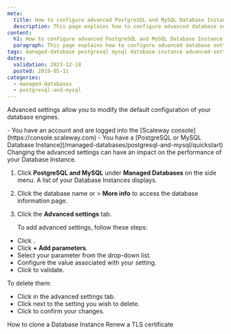 ```yaml
---
meta:
  title: How to configure advanced PostgreSQL and MySQL Database Instance settings
  description: This page explains how to configure advanced database settings
content:
  h1: How to configure advanced PostgreSQL and MySQL Database Instance settings
  paragraph: This page explains how to configure advanced database settings
tags: managed-database postgresql mysql database-instance advanced-settings
dates:
  validation: 2023-12-18
  posted: 2019-05-11
categories:
  - managed-databases
  - postgresql-and-mysql
---
```


Advanced settings allow you to modify the default configuration of your database engines.

<Macro id="iam-requirements" />

<Message type="requirement">
  - You have an account and are logged into the [Scaleway console](https://console.scaleway.com)
  - You have a [PostgreSQL or MySQL Database Instance](/managed-databases/postgresql-and-mysql/quickstart)
</Message>

<Message type="important">
  Changing the advanced settings can have an impact on the performance of your Database Instance.
</Message>

1. Click **PostgreSQL and MySQL** under **Managed Databases** on the side menu. A list of your Database Instances displays.
2. Click the database name or <Icon name="more" /> > **More info** to access the database information page.
3. Click the **Advanced settings** tab.

    To add advanced settings, follow these steps:

- Click <Icon name="edit" />.
- Click **+ Add parameters**.
- Select your parameter from the drop-down list.
- Configure the value associated with your setting.
- Click <Icon name="validate" /> to validate.

To delete them:
- Click <Icon name="edit" /> in the advanced settings tab.
- Click <Icon name="delete" /> next to the setting you wish to delete.
- Click <Icon name="validate" /> to confirm your changes.


<Navigation title="See Also">
  <PreviousButton to="/managed-databases/postgresql-and-mysql/how-to/clone-a-database-instance">How to clone a Database Instance</PreviousButton>
  <NextButton to="/managed-databases/postgresql-and-mysql/how-to/renew-tls-certificate">Renew a TLS certificate</NextButton>
</Navigation>
